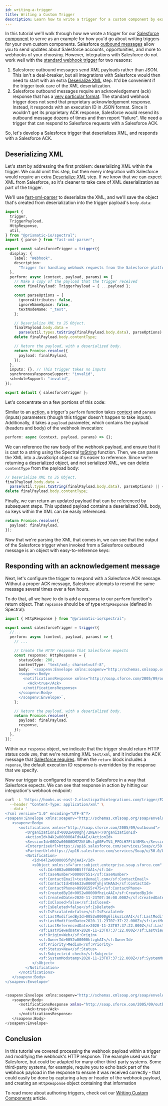 ```yaml
---
id: writing-a-trigger
title: Writing a Custom Trigger
description: Learn how to write a trigger for a custom component by examining how our Salesforce trigger handles webhook requests.
---
```



In this tutorial we'll walk through how we wrote a trigger for our [Salesforce component](/self-managed/composer/builder/builder-components/salesforce.mdx) to serve as an example for how you'd go about writing triggers for your own custom components.
Salesforce [outbound messages](https://developer.salesforce.com/docs/atlas.en-us.api.meta/api/sforce_api_om_outboundmessaging_understanding.htm) allow you to send updates about Salesforce accounts, opportunities, and more to webhooks of your choosing.
However, integrations with Salesforce do not work well with the [standard webhook trigger](/self-managed/composer/builder/integration-triggers.mdx#webhook-triggers) for two reasons:

1. Salesforce outbound messages send XML payloads rather than JSON.
   This isn't a deal-breaker, but all integrations with Salesforce would then need to start with an extra [Deserialize XML](/self-managed/composer/builder/builder-components/change-data-format.mdx#deserialize-xml) step.
   It'd be convenient if the trigger took care of the XML deserialization.
1. Salesforce outbound messages require an acknowledgement (ack) response that has a [very particular format](https://developer.salesforce.com/docs/atlas.en-us.api.meta/api/sforce_api_om_outboundmessaging_wsdl.htm).
   The standard webhook trigger does not send that proprietary acknowledgement response.
   Instead, it responds with an execution ID in JSON format.
   Since it wouldn't get its proprietary ACK response, Salesforce would resend its outbound message dozens of times and then report "failure".
   We need a trigger that can respond to Salesforce requests with a Salesforce ACK.

So, let's develop a Salesforce trigger that deserializes XML, and responds with a Salesforce ACK.

## Deserializing XML

Let's start by addressing the first problem: deserializing XML within the trigger.
We could omit this step, but then every integration with Salesforce would require an extra [Deserialize XML](/self-managed/composer/builder/builder-components/change-data-format.mdx#deserialize-xml) step.
If we know that we can expect XML from Salesforce, so it's cleaner to take care of XML deserialization as part of the trigger.

We'll use [fast-xml-parser](https://www.npmjs.com/package/fast-xml-parser) to deserialize the XML, and we'll save the object that's created from deserialization into the trigger payload's `body.data`:

```typescript
import {
  trigger,
  TriggerPayload,
  HttpResponse,
  util,
} from "@prismatic-io/spectral";
import { parse } from "fast-xml-parser";

export const salesforceTrigger = trigger({
  display: {
    label: "Webhook",
    description:
      "Trigger for handling webhook requests from the Salesforce platform. Returns the expected response to Salesforce and converts the XML payload to an object for more convenient use in the rest of the flow.",
  },
  perform: async (context, payload, params) => {
    // Make a copy of the payload that the trigger received
    const finalPayload: TriggerPayload = { ...payload };

    const parseOptions = {
      ignoreAttributes: false,
      ignoreNameSpace: false,
      textNodeName: "_text",
    };

    // Deserialize XML to JS Object.
    finalPayload.body.data =
      parse(util.types.toString(finalPayload.body.data), parseOptions) || {};
    delete finalPayload.body.contentType;

    // Return the payload, with a deserialized body.
    return Promise.resolve({
      payload: finalPayload,
    });
  },
  inputs: {}, // This trigger takes no inputs
  synchronousResponseSupport: "invalid",
  scheduleSupport: "invalid",
});

export default { salesforceTrigger };
```

Let's concentrate on a few portions of this code:

Similar to an [action](/self-managed/composer/builder/custom-components/writing-custom-components.mdx#writing-actions), a trigger's `perform` function takes [context](/self-managed/composer/builder/custom-components/writing-custom-components.mdx#the-context-parameter) and `params` (inputs) parameters (though this trigger doesn't happen to take inputs).
Additionally, it takes a `payload` parameter, which contains the payload (headers and body) of the webhook invocation:

```typescript
perform: async (context, payload, params) => {};
```

We can reference the raw body of the webhook payload, and ensure that it is cast to a string using the Spectral [toString](/self-managed/composer/builder/spectral/modules/_util_.md#const-tostring) function.
Then, we can parse the XML into a JavaScript object so it's easier to reference.
Since we're returning a deserialized object, and not serialized XML, we can delete `contentType` from the payload body:

```typescript
// Deserialize XML to JS Object.
finalPayload.body.data =
  parse(util.types.toString(finalPayload.body.data), parseOptions) || {};
delete finalPayload.body.contentType;
```

Finally, we can return an updated payload that can be referenced by subsequent steps.
This updated payload contains a deserialized XML body, so keys within the XML can be easily referenced:

```typescript
return Promise.resolve({
  payload: finalPayload,
});
```

Now that we're parsing the XML that comes in, we can see that the output of the Salesforce trigger when invoked from a Salesforce outbound message is an object with easy-to-reference keys:

<Screenshot
  filename="quickstarts/writing-a-trigger/deserialized-body.png"
  maxWidth="600px"
  alt="Integration Trigger step outputs in Composer integration designer"
/>

## Responding with an acknowledgement message

Next, let's configure the trigger to respond with a Salesforce ACK message.
Without a proper ACK message, Salesforce attempts to resend the same message several times over a few hours.

To do that, all we have to do is add a `response` to our `perform` function's return object.
That `repsonse` should be of type `HttpResponse` (defined in Spectral):

```typescript {1,8-19,24}
import { HttpResponse } from "@prismatic-io/spectral";

export const salesforceTrigger = trigger({
  //...
  perform: async (context, payload, params) => {
    // ...

    // Create the HTTP response that Salesforce expects
    const response: HttpResponse = {
      statusCode: 200,
      contentType: "text/xml; charset=utf-8",
      body: `<soapenv:Envelope xmlns:soapenv="http://schemas.xmlsoap.org/soap/envelope/">
      <soapenv:Body>
        <notificationsResponse xmlns="http://soap.sforce.com/2005/09/outbound">
          <Ack>true</Ack>
        </notificationsResponse>
      </soapenv:Body>
      </soapenv:Envelope>`,
    };

    // Return the payload, with a deserialized body.
    return Promise.resolve({
      payload: finalPayload,
      response,
    });
  },
});
```

Within our `response` object, we indicate that the trigger should return HTTP status code `200`, that we're returning XML `text/xml`, and it includes the ACK message that [Salesforce requires](https://developer.salesforce.com/docs/atlas.en-us.api.meta/api/sforce_api_om_outboundmessaging_wsdl.htm).
When the `return` block includes a `reponse`, the default execution ID response is overridden by the response that we specify.

Now our trigger is configured to respond to Salesforce in a way that Salesforce expects.
We can see that response in action by hitting our integration's webhook endpoint:

```bash
curl -L 'https://hooks.us-east-2.elasticpathintegrations.com/trigger/EXAMPLE==' \
  --header "Content-Type: application/xml" \
  --data '
<?xml version="1.0" encoding="UTF-8"?>
<soapenv:Envelope xmlns:soapenv="http://schemas.xmlsoap.org/soap/envelope/" xmlns:xsd="http://www.w3.org/2001/XMLSchema" xmlns:xsi="http://www.w3.org/2001/XMLSchema-instance">
   <soapenv:Body>
      <notifications xmlns="http://soap.sforce.com/2005/09/outbound">
         <OrganizationId>00D2w000ghj72NEAT</OrganizationId>
         <ActionId>04k2w0000004FdvAAE</ActionId>
         <SessionId>00D2w00000DM72N!ARsfgG0PvTV4_PFOLH7FfAf0MSc</SessionId>
         <EnterpriseUrl>https://ap16.salesforce.com/services/Soap/c/50.0/00D2w00000Dfhy2N\</EnterpriseUrl\>
         <PartnerUrl>https://ap16.salesforce.com/services/Soap/u/50.0/00D2w00000Dyh72N\</PartnerUrl\>
         <Notification>
            <Id>04l2w0000005fyhjAAI</Id>
            <sObject xmlns:sf="urn:sobject.enterprise.soap.sforce.com" xsi:type="sf:Case">
               <sf:Id>5002w00000BSfffAA1</sf:Id>
               <sf:CaseNumber>000007551</sf:CaseNumber>
               <sf:ContactEmail>test@email.com</sf:ContactEmail>
               <sf:ContactId>056632w0000fyhjntHAA3</sf:ContactId>
               <sf:ContactPhone>0999155r475</sf:ContactPhone>
               <sf:CreatedById>0052w00000fhzLcAAI</sf:CreatedById>
               <sf:CreatedDate>2020-11-23T07:36:08.000Z</sf:CreatedDate>
               <sf:IsClosed>false</sf:IsClosed>
               <sf:IsDeleted>false</sf:IsDeleted>
               <sf:IsEscalated>false</sf:IsEscalated>
               <sf:LastModifiedById>0052w0000g6likuzLcAAI</sf:LastModifiedById>
               <sf:LastModifiedDate>2020-11-23T07:37:22.000Z</sf:LastModifiedDate>
               <sf:LastReferencedDate>2020-11-23T07:37:22.000Z</sf:LastReferencedDate>
               <sf:LastViewedDate>2020-11-23T07:37:22.000Z</sf:LastViewedDate>
               <sf:Origin>Web</sf:Origin>
               <sf:OwnerId>0052w00000hlzghAI</sf:OwnerId>
               <sf:Priority>Medium</sf:Priority>
               <sf:Status>New</sf:Status>
               <sf:Subject>id check</sf:Subject>
               <sf:SystemModstamp>2020-11-23T07:37:22.000Z</sf:SystemModstamp>
            </sObject>
         </Notification>
      </notifications>
   </soapenv:Body>
</soapenv:Envelope>'


<soapenv:Envelope xmlns:soapenv="http://schemas.xmlsoap.org/soap/envelope/">
   <soapenv:Body>
      <notificationsResponse xmlns="http://soap.sforce.com/2005/09/outbound">
         <Ack>true</Ack>
      </notificationsResponse>
   </soapenv:Body>
</soapenv:Envelope>
```

## Conclusion

In this tutorial we covered processing the webhook payload within a trigger and modifying the webhook's HTTP response.
The example used was for Salesforce, but could be adapted for many other third-party systems.
Some third-party systems, for example, require you to echo back part of the webhook payload in the response to ensure it was received correctly - that could easily be done by capturing a key or header of the webhook payload, and creating an `HttpResponse` object containing that information

To read more about authoring triggers, check out our [Writing Custom Components](/self-managed/composer/builder/custom-components/writing-custom-components.mdx#writing-triggers) article.
